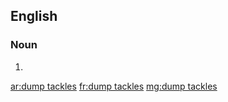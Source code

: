 ==English==

===Noun===
{{head|en|noun plural form}}

# {{plural of|dump tackle|lang=en}}

[[ar:dump tackles]]
[[fr:dump tackles]]
[[mg:dump tackles]]